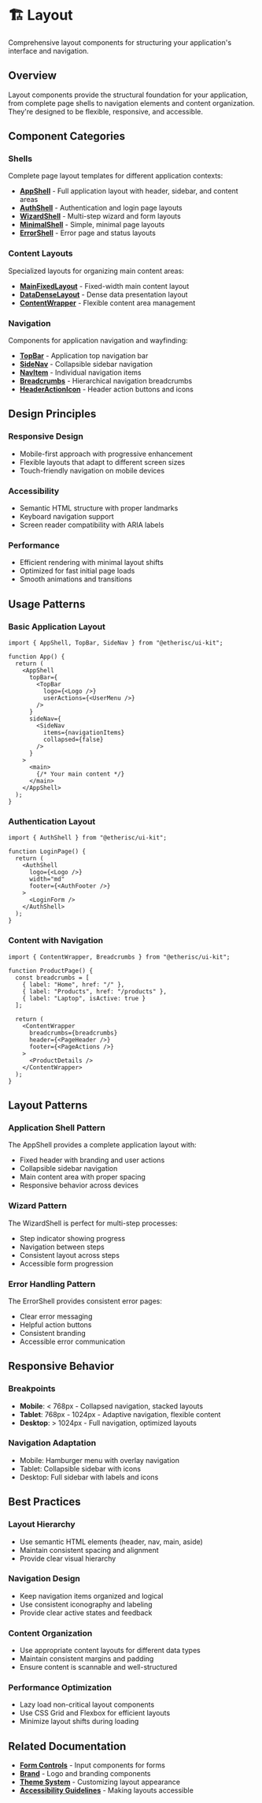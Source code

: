 
<Meta title="Layout/Overview" />

# 🏗️ Layout

Comprehensive layout components for structuring your application's interface and navigation.

## Overview

Layout components provide the structural foundation for your application, from complete page shells to navigation elements and content organization. They're designed to be flexible, responsive, and accessible.

## Component Categories

### Shells

Complete page layout templates for different application contexts:

- **[AppShell](/docs/layout-shells-appshell--docs)** - Full application layout with header, sidebar, and content areas
- **[AuthShell](/docs/layout-shells-authshell--docs)** - Authentication and login page layouts
- **[WizardShell](/docs/layout-shells-wizardshell--docs)** - Multi-step wizard and form layouts
- **[MinimalShell](/docs/layout-shells-minimalshell--docs)** - Simple, minimal page layouts
- **[ErrorShell](/docs/layout-shells-errorshell--docs)** - Error page and status layouts

### Content Layouts

Specialized layouts for organizing main content areas:

- **[MainFixedLayout](/docs/layout-content-layouts-mainfixedlayout--docs)** - Fixed-width main content layout
- **[DataDenseLayout](/docs/layout-content-layouts-datadenselayout--docs)** - Dense data presentation layout
- **[ContentWrapper](/docs/layout-content-layouts-contentwrapper--docs)** - Flexible content area management

### Navigation

Components for application navigation and wayfinding:

- **[TopBar](/docs/layout-navigation-topbar--docs)** - Application top navigation bar
- **[SideNav](/docs/layout-navigation-sidenav--docs)** - Collapsible sidebar navigation
- **[NavItem](/docs/layout-navigation-navitem--docs)** - Individual navigation items
- **[Breadcrumbs](/docs/layout-navigation-breadcrumbs--docs)** - Hierarchical navigation breadcrumbs
- **[HeaderActionIcon](/docs/layout-navigation-headeractionicon--docs)** - Header action buttons and icons

## Design Principles

### Responsive Design
- Mobile-first approach with progressive enhancement
- Flexible layouts that adapt to different screen sizes
- Touch-friendly navigation on mobile devices

### Accessibility
- Semantic HTML structure with proper landmarks
- Keyboard navigation support
- Screen reader compatibility with ARIA labels

### Performance
- Efficient rendering with minimal layout shifts
- Optimized for fast initial page loads
- Smooth animations and transitions

## Usage Patterns

### Basic Application Layout
```tsx
import { AppShell, TopBar, SideNav } from "@etherisc/ui-kit";

function App() {
  return (
    <AppShell
      topBar={
        <TopBar
          logo={<Logo />}
          userActions={<UserMenu />}
        />
      }
      sideNav={
        <SideNav
          items={navigationItems}
          collapsed={false}
        />
      }
    >
      <main>
        {/* Your main content */}
      </main>
    </AppShell>
  );
}
```

### Authentication Layout
```tsx
import { AuthShell } from "@etherisc/ui-kit";

function LoginPage() {
  return (
    <AuthShell
      logo={<Logo />}
      width="md"
      footer={<AuthFooter />}
    >
      <LoginForm />
    </AuthShell>
  );
}
```

### Content with Navigation
```tsx
import { ContentWrapper, Breadcrumbs } from "@etherisc/ui-kit";

function ProductPage() {
  const breadcrumbs = [
    { label: "Home", href: "/" },
    { label: "Products", href: "/products" },
    { label: "Laptop", isActive: true }
  ];

  return (
    <ContentWrapper
      breadcrumbs={breadcrumbs}
      header={<PageHeader />}
      footer={<PageActions />}
    >
      <ProductDetails />
    </ContentWrapper>
  );
}
```

## Layout Patterns

### Application Shell Pattern
The AppShell provides a complete application layout with:
- Fixed header with branding and user actions
- Collapsible sidebar navigation
- Main content area with proper spacing
- Responsive behavior across devices

### Wizard Pattern
The WizardShell is perfect for multi-step processes:
- Step indicator showing progress
- Navigation between steps
- Consistent layout across steps
- Accessible form progression

### Error Handling Pattern
The ErrorShell provides consistent error pages:
- Clear error messaging
- Helpful action buttons
- Consistent branding
- Accessible error communication

## Responsive Behavior

### Breakpoints
- **Mobile**: < 768px - Collapsed navigation, stacked layouts
- **Tablet**: 768px - 1024px - Adaptive navigation, flexible content
- **Desktop**: > 1024px - Full navigation, optimized layouts

### Navigation Adaptation
- Mobile: Hamburger menu with overlay navigation
- Tablet: Collapsible sidebar with icons
- Desktop: Full sidebar with labels and icons

## Best Practices

### Layout Hierarchy
- Use semantic HTML elements (header, nav, main, aside)
- Maintain consistent spacing and alignment
- Provide clear visual hierarchy

### Navigation Design
- Keep navigation items organized and logical
- Use consistent iconography and labeling
- Provide clear active states and feedback

### Content Organization
- Use appropriate content layouts for different data types
- Maintain consistent margins and padding
- Ensure content is scannable and well-structured

### Performance Optimization
- Lazy load non-critical layout components
- Use CSS Grid and Flexbox for efficient layouts
- Minimize layout shifts during loading

## Related Documentation

- **[Form Controls](/docs/form-controls-overview--docs)** - Input components for forms
- **[Brand](/docs/brand-overview--docs)** - Logo and branding components
- **[Theme System](/docs/theme-system--docs)** - Customizing layout appearance
- **[Accessibility Guidelines](/docs/accessibility--docs)** - Making layouts accessible 